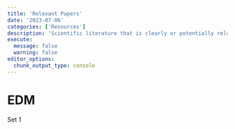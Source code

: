 ```yaml
---
title: 'Relevant Papers'
date: '2023-07-06'
categories: ['Resources']
description: 'Scientific literature that is clearly or potentially related to my project.'
execute: 
  message: false
  warning: false
editor_options: 
  chunk_output_type: console
---
```


# EDM
Set 1
